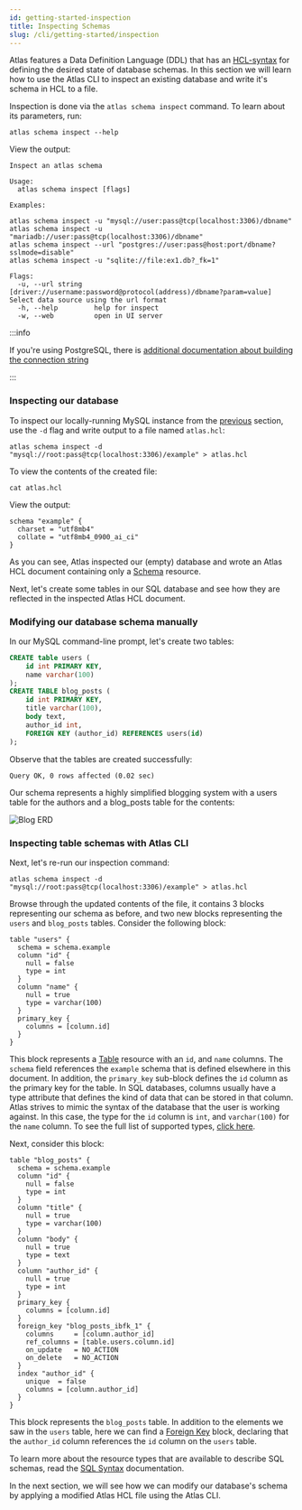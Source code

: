 ```yaml
---
id: getting-started-inspection
title: Inspecting Schemas
slug: /cli/getting-started/inspection
---
```


Atlas features a Data Definition Language (DDL) that has an [HCL-syntax](https://github.com/hashicorp/hcl)
for defining the desired state of database schemas. In this section we will learn how to use the Atlas
CLI to inspect an existing database and write it's schema in HCL to a file. 

Inspection is done via the `atlas schema inspect` command. To learn about its parameters, run:
```shell
atlas schema inspect --help
```
View the output:
```text
Inspect an atlas schema

Usage:
  atlas schema inspect [flags]

Examples:

atlas schema inspect -u "mysql://user:pass@tcp(localhost:3306)/dbname"
atlas schema inspect -u "mariadb://user:pass@tcp(localhost:3306)/dbname"
atlas schema inspect --url "postgres://user:pass@host:port/dbname?sslmode=disable"
atlas schema inspect -u "sqlite://file:ex1.db?_fk=1"

Flags:
  -u, --url string   [driver://username:password@protocol(address)/dbname?param=value] Select data source using the url format
  -h, --help         help for inspect
  -w, --web          open in UI server
```

:::info

If you're using PostgreSQL, there is [additional documentation about building the connection string](../url#ssltls-mode)

:::

### Inspecting our database

To inspect our locally-running MySQL instance from the [previous](01-introduction.mdx) section,
use the `-d` flag and write output to a file named `atlas.hcl`:
```shell
atlas schema inspect -d "mysql://root:pass@tcp(localhost:3306)/example" > atlas.hcl
```
To view the contents of the created file:
```shell
cat atlas.hcl
```
View the output:
```hcl
schema "example" {
  charset = "utf8mb4"
  collate = "utf8mb4_0900_ai_ci"
}
```
As you can see, Atlas inspected our (empty) database and wrote an Atlas HCL document 
containing only a [Schema](../ddl/sql.mdx#schema) resource.

Next, let's create some tables in our SQL database and see how they are reflected
in the inspected Atlas HCL document. 

### Modifying our database schema manually

In our MySQL command-line prompt, let's create two tables:
```sql
CREATE table users (
    id int PRIMARY KEY,
    name varchar(100)
);
CREATE TABLE blog_posts (
    id int PRIMARY KEY,
    title varchar(100),
    body text,
    author_id int,
    FOREIGN KEY (author_id) REFERENCES users(id)
);
```
Observe that the tables are created successfully:
```text
Query OK, 0 rows affected (0.02 sec)
```
Our schema represents a highly simplified blogging system with a users
table for the authors and a blog_posts table for the contents:

![Blog ERD](https://atlasgo.io/uploads/images/blog-erd.png)

### Inspecting table schemas with Atlas CLI

Next, let's re-run our inspection command:
```shell
atlas schema inspect -d "mysql://root:pass@tcp(localhost:3306)/example" > atlas.hcl
```
Browse through the updated contents of the file, it contains 3 blocks representing
our schema as before, and two new blocks representing the `users` and `blog_posts` tables.
Consider the following block:
```hcl
table "users" {
  schema = schema.example
  column "id" {
    null = false
    type = int
  }
  column "name" {
    null = true
    type = varchar(100)
  }
  primary_key {
    columns = [column.id]
  }
}
```
This block represents a [Table](../ddl/sql.mdx#table) resource with an `id`, and `name`
columns. The `schema` field references the `example` schema that is defined elsewhere
in this document. In addition, the `primary_key` sub-block defines the `id` column as 
the primary key for the table. In SQL databases, columns usually have a type attribute
that defines the kind of data that can be stored in that column. Atlas strives to 
mimic the syntax of the database that the user is working against. In this case, the
type for the `id` column is `int`, and `varchar(100)` for the `name` column. To
see the full list of supported types, [click here](../ddl/sql_types.md).


Next, consider this block:
```hcl
table "blog_posts" {
  schema = schema.example
  column "id" {
    null = false
    type = int
  }
  column "title" {
    null = true
    type = varchar(100)
  }
  column "body" {
    null = true
    type = text
  }
  column "author_id" {
    null = true
    type = int
  }
  primary_key {
    columns = [column.id]
  }
  foreign_key "blog_posts_ibfk_1" {
    columns     = [column.author_id]
    ref_columns = [table.users.column.id]
    on_update   = NO_ACTION
    on_delete   = NO_ACTION
  }
  index "author_id" {
    unique  = false
    columns = [column.author_id]
  }
}
```
This block represents the `blog_posts` table. In addition to the elements
we saw in the `users` table, here we can find a [Foreign Key](../ddl/sql.mdx#foreign-key)
block, declaring that the `author_id` column references the `id` column on the
`users` table.

To learn more about the resource types that are available to describe SQL schemas,
read the [SQL Syntax](../ddl/sql.mdx) documentation.

In the next section, we will see how we can modify our database's schema by 
applying a modified Atlas HCL file using the Atlas CLI.
